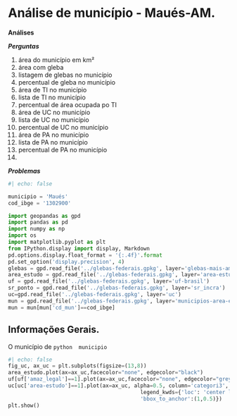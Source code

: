 # Análise de município - Maués-AM.

::: {.callout-note}
**Análises**

**_Perguntas_**

1. área do município em km²
2. área com gleba
3. listagem de glebas no município
4. percentual de gleba no município
5. área de TI no município
6. lista de TI no município 
7. percentual de área ocupada po TI
8. área de UC no município
9. lista de UC no município
10. percentual de UC no município
11. área de PA no município
12. lista de PA no município
13. percentual de PA no município
14. 



**_Problemas_**
:::


```python
#| echo: false

municipio = 'Maués'
cod_ibge = '1302900'

import geopandas as gpd
import pandas as pd
import numpy as np
import os
import matplotlib.pyplot as plt
from IPython.display import display, Markdown
pd.options.display.float_format = '{:.4f}'.format
pd.set_option('display.precision', 4)
glebas = gpd.read_file('../glebas-federais.gpkg', layer='glebas-mais-amazonia')
area_estudo = gpd.read_file('../glebas-federais.gpkg', layer='area-estudo')
uf = gpd.read_file('../glebas-federais.gpkg', layer='uf-brasil')
sr_ponto = gpd.read_file('../glebas-federais.gpkg', layer='sr_incra')
uc=gpd.read_file('../glebas-federais.gpkg', layer='uc')
mun = gpd.read_file('../glebas-federais.gpkg', layer='municipios-area-estudo')
mun = mun[mun['cd_mun']==cod_ibge]
```

## Informações Gerais.

O município de `python  municipio` 

:::{.column-page}
```python
#| echo: false
fig_uc, ax_uc = plt.subplots(figsize=(13,8))
area_estudo.plot(ax=ax_uc,facecolor="none", edgecolor="black")
uf[uf['amaz_legal']==1].plot(ax=ax_uc,facecolor="none", edgecolor="grey")
uc[uc['area-estudo']==1].plot(ax=ax_uc, alpha=0.5, column='categori3', legend=True,
                                          legend_kwds={'loc': 'center left',
                                          'bbox_to_anchor':(1,0.5)})
plt.show()
```
:::


